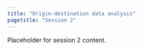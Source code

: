```yaml
---
title: "Origin-destination data analysis"
pagetitle: "Session 2"
---
```


Placeholder for session 2 content.